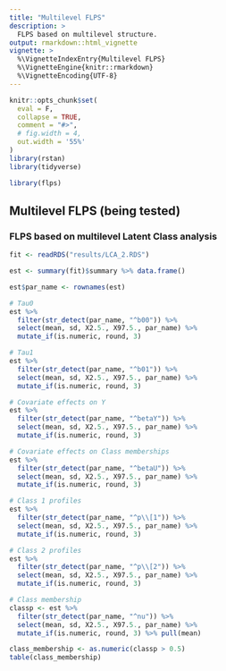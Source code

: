 ```yaml
---
title: "Multilevel FLPS"
description: >
  FLPS based on multilevel structure.
output: rmarkdown::html_vignette
vignette: >
  %\VignetteIndexEntry{Multilevel FLPS}
  %\VignetteEngine{knitr::rmarkdown}
  %\VignetteEncoding{UTF-8}
---
```


```r
knitr::opts_chunk$set(
  eval = F,
  collapse = TRUE,
  comment = "#>",
  # fig.width = 4,
  out.width = '55%'
)
library(rstan)
library(tidyverse)
```


```r
library(flps)
```

## Multilevel FLPS (being tested)

### FLPS based on multilevel Latent Class analysis


```r
fit <- readRDS("results/LCA_2.RDS")
```


```r
est <- summary(fit)$summary %>% data.frame()

est$par_name <- rownames(est)

# Tau0
est %>% 
  filter(str_detect(par_name, "^b00")) %>% 
  select(mean, sd, X2.5., X97.5., par_name) %>% 
  mutate_if(is.numeric, round, 3)

# Tau1
est %>% 
  filter(str_detect(par_name, "^b01")) %>% 
  select(mean, sd, X2.5., X97.5., par_name) %>% 
  mutate_if(is.numeric, round, 3)

# Covariate effects on Y
est %>% 
  filter(str_detect(par_name, "^betaY")) %>% 
  select(mean, sd, X2.5., X97.5., par_name) %>% 
  mutate_if(is.numeric, round, 3)

# Covariate effects on Class memberships
est %>% 
  filter(str_detect(par_name, "^betaU")) %>% 
  select(mean, sd, X2.5., X97.5., par_name) %>% 
  mutate_if(is.numeric, round, 3)

# Class 1 profiles
est %>% 
  filter(str_detect(par_name, "^p\\[1")) %>% 
  select(mean, sd, X2.5., X97.5., par_name) %>% 
  mutate_if(is.numeric, round, 3)

# Class 2 profiles
est %>% 
  filter(str_detect(par_name, "^p\\[2")) %>% 
  select(mean, sd, X2.5., X97.5., par_name) %>% 
  mutate_if(is.numeric, round, 3)

# Class membership
classp <- est %>% 
  filter(str_detect(par_name, "^nu")) %>% 
  select(mean, sd, X2.5., X97.5., par_name) %>% 
  mutate_if(is.numeric, round, 3) %>% pull(mean)

class_membership <- as.numeric(classp > 0.5)
table(class_membership)
```

